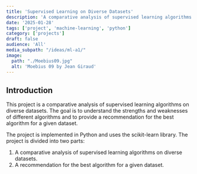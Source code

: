 ```yaml
---
title: 'Supervised Learning on Diverse Datasets'
description: 'A comparative analysis of supervised learning algorithms on diverse datasets'
date: '2025-01-28'
tags: ['project', 'machine-learning', 'python']
category: ['projects']
draft: false
audience: 'All'
media_subpath: "/ideas/ml-a1/"
image:
  path: "./Moebius09.jpg"
  alt: 'Moebius 09 by Jean Giraud'
---
```


## Introduction

This project is a comparative analysis of supervised learning algorithms on diverse datasets. The goal is to understand the strengths and weaknesses of different algorithms and to provide a recommendation for the best algorithm for a given dataset.

The project is implemented in Python and uses the scikit-learn library. The project is divided into two parts:

1. A comparative analysis of supervised learning algorithms on diverse datasets.
2. A recommendation for the best algorithm for a given dataset.
